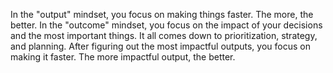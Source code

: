 In the "output" mindset, you focus on making things faster. The more, the better. In the "outcome" mindset, you focus on the impact of your decisions and the most important things. It all comes down to prioritization, strategy, and planning. After figuring out the most impactful outputs, you focus on making it faster. The more impactful output, the better.
